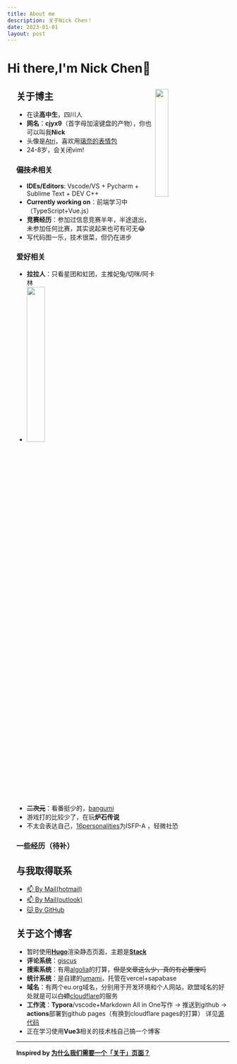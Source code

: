 ```yaml
---
title: About me
description: 关于Nick Chen！
date: 2023-01-01
layout: post
---
```


# Hi there,I'm Nick Chen👋

<div class="about-box" style="margin-left:4%">

<img src="https://avatars.githubusercontent.com/u/119087246" style="width:25%;display:block;float:right;padding-right:10%"></img>

## 关于博主
- 在读**高中生**，四川人
- **网名**：**cjyx9**（首字母加滚键盘的产物），你也可以叫我**Nick**
- 头像是[Atri](https://zh.moegirl.org.cn/ATRI_-My_Dear_Moments-)，喜欢用[璃奈的表情包](https://t.me/addstickers/RinaTennojii)
- 24-8岁，会关闭vim!
### ~~偏技术~~相关
- **IDEs/Editors**: Vscode/VS + Pycharm + Sublime Text + DEV C++
- **Currently working on**：前端学习中（TypeScript+Vue.js）
- **竞赛经历**：参加过信息竞赛半年，半途退出，未参加任何比赛，其实说起来也可有可无😂
- 写代码图一乐，技术很菜，但仍在进步
### 爱好相关
- **拉拉人**：只看星团和虹团，主推妃兔/切咪/阿卡林
- <img src="https://s2.loli.net/2023/01/07/Sovy7h2AtnPxpV9.png" style="width:30%;"></img>
- **~~二次元~~**：看番挺少的，[bangumi](https://bgm.tv/user/cjyx9)
- 游戏打的比较少了，在玩**炉石传说**
- 不太会表达自己，[16personalities](https://www.16personalities.com/ch)为ISFP-A ，轻微社恐
### 一些经历（待补）

## 与我取得联系
- [📫 By Mail(hotmail)](mailto:cjyx9@hotmail.com)
- [📫 By Mail(outlook)](mailto:cjyx9@outlook.com)
- [🐱 By GitHub](https://github.com/nick-cjyx9)

## 关于这个博客
- 暂时使用[**Hugo**](https://gohugo.io)渲染静态页面，主题是[**Stack**](https://github.com/CaiJimmy/hugo-theme-stack)
- **评论系统**：[giscus](giscus.app)
- **搜索系统**：有用[algolia](https://www.algolia.com/developers/)的打算，~~但是文章这么少，真的有必要搜吗~~
- **统计系统**：是自建的[umami](https://umami.is)，托管在vercel+sapabase
- **域名**：有两个eu.org域名，分别用于开发环境和个人网站，欧盟域名的好处就是可以~~白嫖~~[cloudflare](https://cloudflare.com)的服务
- **工作流**：**Typora**/vscode+Markdown All in One写作 -> 推送到github -> **actions**部署到github pages（有换到cloudflare pages的打算） 详见[源代码](https://github.com/nick-cjyx9/hugo-blog)
- 正在学习使用**Vue3**相关的技术栈自己搞一个博客

-----------------

**Inspired by [为什么我们需要一个「关于」页面？](https://zuofei.net/5058.html)**

</div>
